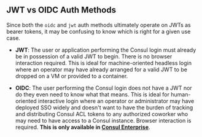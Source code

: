 ## JWT vs OIDC Auth Methods

Since both the `oidc` and `jwt` auth methods ultimately operate on JWTs as
bearer tokens, it may be confusing to know which is right for a given use case.

- **JWT**: The user or application performing the Consul login must already be
  in possession of a valid JWT to begin. There is no browser interaction
  required. This is ideal for machine-oriented headless login where an operator
  may have already arranged for a valid JWT to be dropped on a VM or provided
  to a container. 

- **OIDC**: The user performing the Consul login does not have a JWT nor do
  they even need to know what that means. This is ideal for human-oriented
  interactive login where an operator or administrator may have deployed SSO
  widely and doesn't want to have the burden of tracking and distributing
  Consul ACL tokens to any authorized coworker who may need to have access to a
  Consul instance. Browser interaction is required. **This is only available in
  [Consul Enterprise](https://www.hashicorp.com/products/consul/)**.
